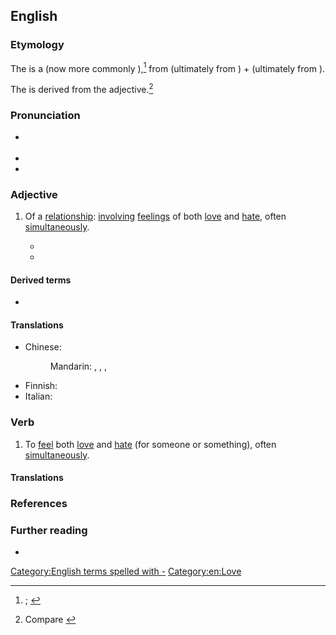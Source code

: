 ==English==
{{was wotd|2021|February|13}}

===Etymology===
{{root|en|ine-pro|*lewbʰ-|id1=love|*keh₂d-}}
The {{glossary|adjective}} is a {{calque|en|de|Liebe-Hass|nocap=1}} (now more commonly {{m|de|Hassliebe|t=love-hate relationship}}),<ref>{{R:OED Online|subentry=love-hate|subpos=n|subid=38908869|entry=love|pos=''n.''{{sup|1}}|noformat=1|id=110566|date=June 2008|nodot=1}}; {{R:Lexico|pos=adj}}</ref> from {{m|de|Liebe|t=love; relationship of love}} (ultimately from {{der|en|ine-pro|*lewbʰ-|t=to love}}) + {{m|de|Hass|t=hate; hatred}} (ultimately from {{der|en|ine-pro|*keh₂d-|t=anger; hatred}}).

The {{glossary|verb}} is derived from the adjective.<ref>Compare {{R:OED Online|subentry=love-hate|subpos=v|subid=122510700|entry=love|pos=''n.''{{sup|1}}|noformat=1|id=110566|date=June 2008}}</ref>

===Pronunciation===
* {{a|RP|GA}} {{IPA|en|/ˌlʌvˈheɪt/}}
* {{audio|en|LL-Q1860 (eng)-Vealhurl-love-hate.wav|Audio (RP)}}
* {{rhymes|en|eɪt|s=2}}

===Adjective===
{{en-adj|-|head=[[love]]-[[hate]]}}

# {{lb|en|originally|psychoanalysis}} Of a [[relationship]]: [[involve|involving]] [[feeling#Noun|feelings]] of both [[love#Noun|love]] and [[hate#Noun|hate]], often [[simultaneously]].
#* {{quote-av
|en
|year=2008
|role={{w|Neil Ross}}
|episode=Varren
|title={{w|Mass Effect (video game)}} Codex- Aliens: Extinct Races
|publisher={{w|BioWare}}
|isbn=9780784546642
|oclc=246633669
|passage=The krogan have had a '''love-hate''' relationship with varren for millennia, alternately fighting them for territory and embracing them as treasured companions.}}
#* {{quote-web|en|author=Jesse Hassenger|title=Disney Goes Viral with an Ambitious, Overstuffed ''{{w|Wreck-It Ralph}}'' Sequel|archiveurl=https://web.archive.org/web/20191121090639/https://film.avclub.com/disney-goes-viral-with-an-ambitious-overstuffed-wreck-1830370111|archivedate=21 November 2019|work={{w|The A.V. Club}}|date=14 November 2018|passage=Still, the movie [''{{w|Ralph Breaks the Internet}}''] manages to locate some gentle satire in our culture's '''love-hate''' relationship with the internet. At one point, Ralph must attain a certain level of viral popularity, assisted by the BuzzFeed-esque content guru Yesss ({{w|Taraji P. Henson}}), and the movie is savvy about how accidental spikes in fame can turn into cynical algorithm manipulation.}}

====Derived terms====
* {{l|en|love-hatred}}

====Translations====
{{trans-top|involving feelings of both love and hate, often simultaneously}}
* Chinese:
*: Mandarin: {{t|cmn|[[愛]][[恨]][[交加]]}}, {{t|cmn|[[爱]][[恨]][[交加]]|tr=àihènjiāojiā}}, {{t|cmn|[[愛]][[恨]][[交織]]}}, {{t|cmn|[[爱]][[恨]][[交织]]|tr=àihènjiāozhī}}
{{trans-mid}}
* Finnish: {{t|fi|[[viha]]-[[rakkaus]]-}} {{qualifier|see [[viha-rakkaussuhde]]}}
* Italian: {{t|it|odiosamato}}
{{trans-bottom}}

===Verb===
{{en-verb}}

# {{lb|en|transitive}} To [[feel#Verb|feel]] both [[love#Noun|love]] and [[hate#Noun|hate]] (for someone or something), often [[simultaneously]].

====Translations====
{{trans-top|to feel both love and hate (for someone or something), often simultaneously}}
{{trans-mid}}
{{trans-bottom}}

===References===
<references/>

===Further reading===
* {{pedia|love–hate relationship}}

[[Category:English terms spelled with -]]
[[Category:en:Love]]